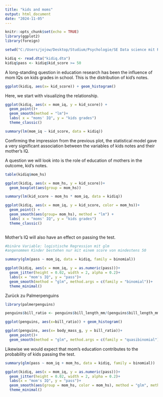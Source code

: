 ```yaml
---
title: "kids and moms"
output: html_document
date: "2024-11-05"
---
```


```r
knitr::opts_chunk$set(echo = TRUE)
library(ggplot2)
library(foreign)

setwd("C:/Users/jojow/Desktop/Studium/Psychologie/SE Data science mit R/data science mit R/ARM_Data/child.iq")

kidiq <- read.dta("kidiq.dta")
kidiq$pass <- kidiq$kid_score >= 50 
```

A long-standing question in education research has been the influence of mom IQs on kids grades in school. This is the distribution of kid's notes. 

```r
ggplot(kidiq, aes(x= kid_score)) + geom_histogram()
```


Here, we start with visualizing the relationship. 

```r
ggplot(kidiq, aes(x = mom_iq, y = kid_score)) +
  geom_point()+
  geom_smooth(method = "lm")+
  labs( x = "moms' IQ", y = "kids grades")
  theme_classic()
```

```r
summary(lm(mom_iq ~ kid_score, data = kidiq))
```

Confirming the impression from the previous plot, the statistical model gave a very significant association between the variables of kids notes and their mother's IQ. 

A question we will look into is the role of education of mothers in the outcome, kid's notes. 

```r
table(kidiq$mom_hs)

ggplot(kidiq, aes(x = mom_hs, y = kid_score))+
  geom_boxplot(aes(group = mom_hs))

summary(lm(kid_score ~ mom_hs * mom_iq, data = kidiq))
```
```r
ggplot(kidiq, aes(x = mom_iq, y = kid_score, color = mom_hs))+
  geom_point() +
  geom_smooth(aes(group= mom_hs), method = "lm") +
  labs( x = "moms' IQ", y = "kids grades")
  theme_classic()
  
```

Mother's IQ will also have an effect on passing the test. 

```r
#binäre Variable: logistische Regression mit glm
#angenommen Kinder bestehen nur mit einem score von mindestens 50 

summary(glm(pass ~ mom_iq, data = kidiq, family = binomial))

```

```r
ggplot(kidiq, aes(x = mom_iq, y = as.numeric(pass)))+
  geom_jitter(height = 0.02, width = 2, alpha = 0.2)+
  labs(x = "mom's IQ", y = "pass")+
  geom_smooth(method = "glm", method.args = c(family = "binomial"))+
  theme_minimal()
```

Zurück zu Palmerpenguins

```r
library(palmerpenguins)

penguins$bill_ratio <- penguins$bill_length_mm/(penguins$bill_length_mm+penguins$bill_depth_mm)

ggplot(penguins, aes(x=bill_ratio)) + geom_histogram()

ggplot(penguins, aes(x= body_mass_g, y = bill_ratio))+
  geom_point()+
  geom_smooth(method = "glm", method.args = c(family = "quasibinomial"))

```

Likewise we would expect that mom's education contributes to the probability of kids passing the test. 


```r
summary(glm(pass ~ mom_iq + mom_hs, data = kidiq, family = binomial))
```

```r
ggplot(kidiq, aes(x = mom_iq, y = as.numeric(pass)))+
  geom_jitter(height = 0.02, width = 2, alpha = 0.2)+
  labs(x = "mom's IQ", y = "pass")+
  geom_smooth(aes(group = mom_hs, color = mom_hs), method = "glm", method.args = c(family = "binomial"))+
  theme_minimal()
```


